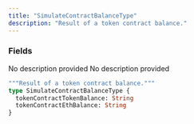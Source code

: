 ```yaml
---
title: "SimulateContractBalanceType"
description: "Result of a token contract balance."
---
```


### Fields

<ResponseField name="tokenContractTokenBalance" type="String">
  No description provided
</ResponseField>

<ResponseField name="tokenContractEthBalance" type="String">
  No description provided
</ResponseField>


```graphql SimulateContractBalanceType
"""Result of a token contract balance."""
type SimulateContractBalanceType {
  tokenContractTokenBalance: String
  tokenContractEthBalance: String
}
```
